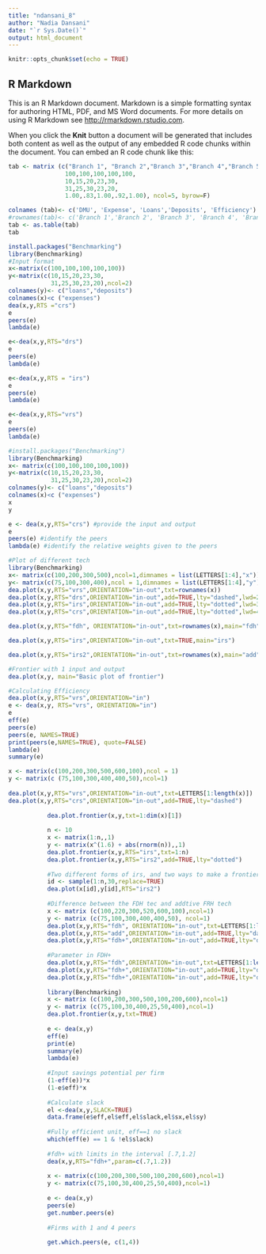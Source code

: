 ---
title: "ndansani_8"
author: "Nadia Dansani"
date: "`r Sys.Date()`"
output: html_document
---

```{r setup, include=FALSE}
knitr::opts_chunk$set(echo = TRUE)
```

## R Markdown

This is an R Markdown document. Markdown is a simple formatting syntax for authoring HTML, PDF, and MS Word documents. For more details on using R Markdown see <http://rmarkdown.rstudio.com>.

When you click the **Knit** button a document will be generated that includes both content as well as the output of any embedded R code chunks within the document. You can embed an R code chunk like this:

```{r dea}
tab <- matrix (c("Branch 1", "Branch 2","Branch 3","Branch 4","Branch 5",
                100,100,100,100,100,
                10,15,20,23,30,
                31,25,30,23,20,
                1.00,.83,1.00,.92,1.00), ncol=5, byrow=F)

colnames (tab)<- c('DMU', 'Expense', 'Loans','Deposits', 'Efficiency')
#rownames(tab)<- c('Branch 1','Branch 2', 'Branch 3', 'Branch 4', 'Branch 5')
tab <- as.table(tab)
tab

install.packages("Benchmarking")
library(Benchmarking)
#Input format
x<-matrix(c(100,100,100,100,100))
y<-matrix(c(10,15,20,23,30,
            31,25,30,23,20),ncol=2)
colnames(y)<- c("loans","deposits")
colnames(x)<c ("expenses")
dea(x,y,RTS ="crs")
e
peers(e)
lambda(e)

e<-dea(x,y,RTS="drs")
e
peers(e)
lambda(e)

e<-dea(x,y,RTS = "irs")
e
peers(e)
lambda(e)

e<-dea(x,y,RTS="vrs")
e
peers(e)
lambda(e)

#install.packages("Benchmarking")
library(Benchmarking)
x<- matrix(c(100,100,100,100,100))
y<-matrix(c(10,15,20,23,30,
            31,25,30,23,20),ncol=2)
colnames(y)<- c("loans","deposits")
colnames(x)<c ("expenses")
x
y

e <- dea(x,y,RTS="crs") #provide the input and output
e
peers(e) #identify the peers
lambda(e) #identify the relative weights given to the peers

#Plot of different tech
library(Benchmarking)
x<- matrix(c(100,200,300,500),ncol=1,dimnames = list(LETTERS[1:4],"x"))
y<- matrix(c(75,100,300,400),ncol = 1,dimnames = list(LETTERS[1:4],"y"))
dea.plot(x,y,RTS="vrs",ORIENTATION="in-out",txt=rownames(x))
dea.plot(x,y,RTS="drs",ORIENTATION="in-out",add=TRUE,lty="dashed",lwd=2)
dea.plot(x,y,RTS="irs",ORIENTATION="in-out",add=TRUE,lty="dotted",lwd=3)
dea.plot(x,y,RTS="crs",ORIENTATION="in-out",add=TRUE,lty="dotted",lwd=4,col="blue")

dea.plot(x,y,RTS="fdh", ORIENTATION="in-out",txt=rownames(x),main="fdh")

dea.plot(x,y,RTS="irs",ORIENTATION="in-out",txt=TRUE,main="irs")

dea.plot(x,y,RTS="irs2",ORIENTATION="in-out",txt=rownames(x),main="add")

#Frontier with 1 input and output
dea.plot(x,y, main="Basic plot of frontier")

#Calculating Efficiency
dea.plot(x,y,RTS="vrs",ORIENTATION="in")
e <- dea(x,y, RTS="vrs", ORIENTATION="in")
e
eff(e)
peers(e)
peers(e, NAMES=TRUE)
print(peers(e,NAMES=TRUE), quote=FALSE)
lambda(e)
summary(e)

x <- matrix(c(100,200,300,500,600,100),ncol = 1)
y <- matrix(c (75,100,300,400,400,50),ncol=1)
           
dea.plot(x,y,RTS="vrs",ORIENTATION="in-out",txt=LETTERS[1:length(x)]) 
dea.plot(x,y,RTS="crs",ORIENTATION="in-out",add=TRUE,lty="dashed")
           
           dea.plot.frontier(x,y,txt=1:dim(x)[1])
           
           n <- 10
           x <- matrix(1:n,,1)
           y <- matrix(x^(1.6) + abs(rnorm(n)),,1)
           dea.plot.frontier(x,y,RTS="irs",txt=1:n)
           dea.plot.frontier(x,y,RTS="irs2",add=TRUE,lty="dotted")
           
           #Two different forms of irs, and two ways to make a frontier
           id <- sample(1:n,30,replace=TRUE)
           dea.plot(x[id],y[id],RTS="irs2")
           
           #Difference between the FDH tec and addtive FRH tech
           x <- matrix (c(100,220,300,520,600,100),ncol=1)
           y <- matrix (c(75,100,300,400,400,50), ncol=1)
           dea.plot(x,y,RTS="fdh", ORIENTATION="in-out",txt=LETTERS[1:length(x)])
           dea.plot(x,y,RTS="add",ORIENTATION="in-out",add=TRUE,lty="dashed",lwd=2)
           dea.plot(x,y,RTS="fdh+",ORIENTATION="in-out",add=TRUE,lty="dotted",lwd=3,col="red")
           
           #Parameter in FDH+
           dea.plot(x,y,RTS="fdh",ORIENTATION="in-out",txt=LETTERS[1:length(x)])
           dea.plot(x,y,RTS="fdh+",ORIENTATION="in-out",add=TRUE,lty="dashed")
           dea.plot(x,y,RTS="fdh+",ORIENTATION="in-out",add=TRUE,lty="dotted",param=.5)
           
           library(Benchmarking)
           x <- matrix (c(100,200,300,500,100,200,600),ncol=1)
           y <- matrix (c(75,100,30,400,25,50,400),ncol=1)
           dea.plot.frontier(x,y,txt=TRUE)
           
           e <- dea(x,y)
           eff(e)
           print(e)
           summary(e)
           lambda(e)
           
           #Input savings potential per firm
           (1-eff(e))*x
           (1-e$eff)*x
           
           #Calculate slack
           el <-dea(x,y,SLACK=TRUE)
           data.frame(e$eff,el$eff,el$slack,el$sx,el$sy)
           
           #Fully efficient unit, eff==1 no slack
           which(eff(e) == 1 & !el$slack)
           
           #fdh+ with limits in the interval [.7,1.2]
           dea(x,y,RTS="fdh+",param=c(.7,1.2))
           
           x <- matrix(c(100,200,300,500,100,200,600),ncol=1)
           y <- matrix(c(75,100,30,400,25,50,400),ncol=1)
           
           e <- dea(x,y)
           peers(e)
           get.number.peers(e)
           
           #Firms with 1 and 4 peers
           
           get.which.peers(e, c(1,4))
```

